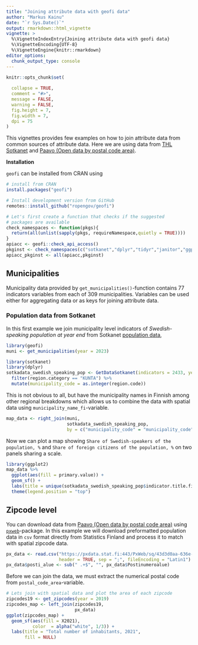 ```yaml
---
title: "Joining attribute data with geofi data"
author: "Markus Kainu"
date: "`r Sys.Date()`"
output: rmarkdown::html_vignette
vignette: >
  %\VignetteIndexEntry{Joining attribute data with geofi data}
  %\VignetteEncoding{UTF-8}
  %\VignetteEngine{knitr::rmarkdown}
editor_options: 
  chunk_output_type: console
---
```


```r
knitr::opts_chunk$set(
  
  collapse = TRUE,
  comment = "#>",
  message = FALSE, 
  warning = FALSE,
  fig.height = 7, 
  fig.width = 7,
  dpi = 75
)
```

This vignettes provides few examples on how to join attribute data from common sources of attribute data. Here we are using data from [THL Sotkanet](https://sotkanet.fi/sotkanet/en/index) and [Paavo (Open data by postal code area)](https://pxdata.stat.fi/PXWeb/pxweb/en/Postinumeroalueittainen_avoin_tieto/).

**Installation**

`geofi` can be installed from CRAN using

```r
# install from CRAN
install.packages("geofi")

# Install development version from GitHub
remotes::install_github("ropengov/geofi")
```

```r
# Let's first create a function that checks if the suggested 
# packages are available
check_namespaces <- function(pkgs){
  return(all(unlist(sapply(pkgs, requireNamespace,quietly = TRUE))))
}
apiacc <- geofi::check_api_access()
pkginst <- check_namespaces(c("sotkanet","dplyr","tidyr","janitor","ggplot2"))
apiacc_pkginst <- all(apiacc,pkginst)
```


## Municipalities

Municipality data provided by `get_municipalities()`-function contains 77 indicators variables from each of 309 municipalities. Variables can be used either for aggregating data or as keys for joining attribute data. 

### Population data from Sotkanet

In this first example we join municipality level indicators of *Swedish-speaking population at year end* from Sotkanet [population data](https://sotkanet.fi/sotkanet/en/haku?g=219), 

```r
library(geofi)
muni <- get_municipalities(year = 2023)

library(sotkanet)
library(dplyr)
sotkadata_swedish_speaking_pop <- GetDataSotkanet(indicators = 2433, years = 2000:2022) %>% 
  filter(region.category == "KUNTA") %>% 
  mutate(municipality_code = as.integer(region.code))
```

This is not obvious to all, but have the municipality names in Finnish among other regional breakdowns which allows us to combine the data with spatial data using `municipality_name_fi`-variable. 

```r
map_data <- right_join(muni, 
                       sotkadata_swedish_speaking_pop, 
                       by = c("municipality_code" = "municipality_code"))
```

Now we can plot a map showing `Share of Swedish-speakers of the population, %` and `Share of foreign citizens of the population, %` on two panels sharing a scale.

```r

library(ggplot2)
map_data %>% 
  ggplot(aes(fill = primary.value)) + 
  geom_sf() + 
  labs(title = unique(sotkadata_swedish_speaking_pop$indicator.title.fi)) +
  theme(legend.position = "top")
```


## Zipcode level

You can download data from [Paavo (Open data by postal code area)](https://pxdata.stat.fi/PXWeb/pxweb/en/Postinumeroalueittainen_avoin_tieto/) using [`pxweb`](https://ropengov.github.io/pxweb/)-package. In this example we will download preformatted population data in `csv` format directly from Statistics Finland and process it to match with spatial zipcode data.

```r
px_data <- read.csv("https://pxdata.stat.fi:443/PxWeb/sq/43d3d0aa-636e-4a4b-bbe1-decae45fc2b4", 
                    header = TRUE, sep = ";", fileEncoding = "Latin1")
px_data$posti_alue <- sub(" .+$", "", px_data$Postinumeroalue)
```

Before we can join the data, we must extract the numerical postal code from `postal_code_area`-variable.

```r
# Lets join with spatial data and plot the area of each zipcode
zipcodes19 <- get_zipcodes(year = 2019) 
zipcodes_map <- left_join(zipcodes19, 
                          px_data)
ggplot(zipcodes_map) + 
  geom_sf(aes(fill = X2021), 
          color  = alpha("white", 1/3)) +
  labs(title = "Total number of inhabitants, 2021", 
       fill = NULL)
```

